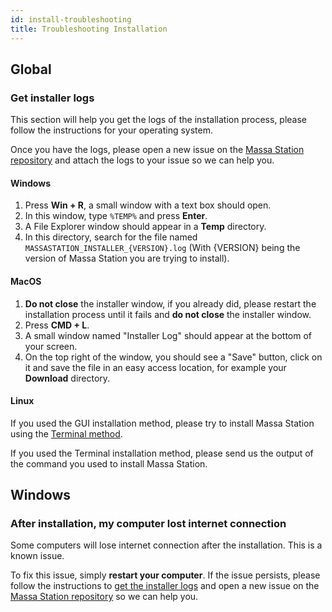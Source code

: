 ```yaml
---
id: install-troubleshooting
title: Troubleshooting Installation
---
```


## Global

### Get installer logs

This section will help you get the logs of the installation process, please follow the instructions for your operating system.

Once you have the logs, please open a new issue on the
[Massa Station repository](https://github.com/massalabs/station/issues/new?assignees=&labels=issue%3Abug&projects=&template=bug.md&title=)
and attach the logs to your issue so we can help you.

#### Windows

1. Press **Win + R**, a small window with a text box should open.
2. In this window, type `%TEMP%` and press **Enter**.
3. A File Explorer window should appear in a **Temp** directory.
4. In this directory, search for the file named `MASSASTATION_INSTALLER_{VERSION}.log`
   (With {VERSION} being the version of Massa Station you are trying to install).

#### MacOS

1. **Do not close** the installer window, if you already did, please restart the installation process until
   it fails and **do not close** the installer window.
2. Press **CMD + L**.
3. A small window named "Installer Log" should appear at the bottom of your screen.
4. On the top right of the window, you should see a "Save" button, click on it and save the file in an easy
   access location, for example your **Download** directory.

#### Linux

If you used the GUI installation method, please try to install Massa Station using the [Terminal method](/docs/massaStation/install#terminal-installation-using-apt).

If you used the Terminal installation method, please send us the output of the command you used to install Massa Station.


## Windows

### After installation, my computer lost internet connection

Some computers will lose internet connection after the installation. This is a known issue.

To fix this issue, simply **restart your computer**.
If the issue persists, please follow the instructions to [get the installer logs](#get-installer-logs) and open a new issue on the
[Massa Station repository](https://github.com/massalabs/station/issues/new?assignees=&labels=issue%3Abug&projects=&template=bug.md&title=)
so we can help you.
